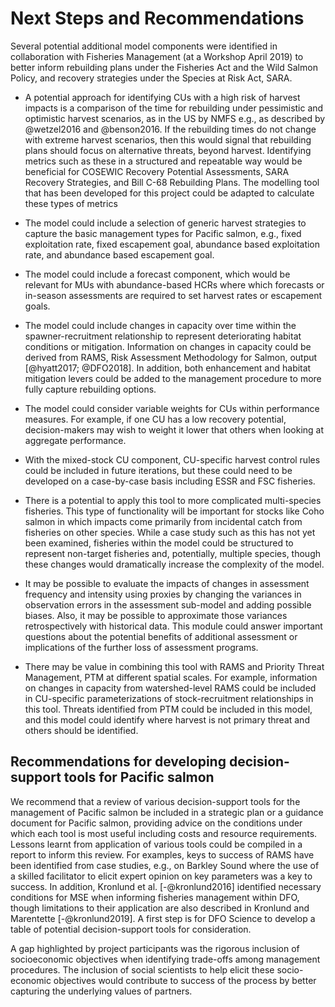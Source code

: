 # Next Steps and Recommendations

Several potential additional model components were identified in collaboration with Fisheries Management (at a Workshop April 2019) to better inform rebuilding plans under the Fisheries Act and the Wild Salmon Policy, and recovery strategies under the Species at Risk Act, SARA.

- A potential approach for identifying CUs with a high risk of harvest impacts is a comparison of the time for rebuilding under pessimistic and optimistic harvest scenarios, as in the US by NMFS e.g., as described by @wetzel2016 and @benson2016.  If the rebuilding times do not change with extreme harvest scenarios, then this would signal that rebuilding plans should focus on alternative threats, beyond harvest. Identifying  metrics such as these in a structured and repeatable way would be beneficial for COSEWIC Recovery Potential Assessments, SARA Recovery Strategies, and Bill C-68 Rebuilding Plans. The modelling tool that has been developed for this project could be adapted to calculate these types of metrics

- The model could include a selection of generic harvest strategies to capture the basic management types for Pacific salmon, e.g., fixed exploitation rate, fixed escapement goal, abundance based exploitation rate, and abundance based escapement goal.

- The model could include a forecast component, which would be relevant for MUs with abundance-based HCRs where which forecasts or in-season assessments are required to set harvest rates or escapement goals.

- The model could include changes in capacity over time within the spawner-recruitment relationship to represent deteriorating habitat conditions or mitigation. Information on changes in capacity could be derived from RAMS, Risk Assessment Methodology for Salmon, output [@hyatt2017; @DFO2018]. In addition, both enhancement and habitat mitigation levers could be added to the management procedure to more fully capture rebuilding options.

- The model could consider variable weights for CUs within performance measures. For example, if one CU has a low recovery potential, decision-makers may wish to weight it lower that others when looking at aggregate performance. 

- With the mixed-stock CU component, CU-specific harvest control rules could be included in future iterations, but these could need to be developed on a case-by-case basis including ESSR and FSC fisheries.

- There is a potential to apply this tool to more complicated multi-species fisheries. This type of functionality will be important for stocks like Coho salmon in which impacts come primarily from incidental catch from fisheries on other species. While a case study such as this has not yet been examined, fisheries within the model could be structured to represent non-target fisheries and, potentially, multiple species, though these changes would dramatically increase the complexity of the model. 

- It may be possible to evaluate the impacts of changes in assessment frequency and intensity using proxies by changing the variances in observation errors in the assessment sub-model and adding possible biases. Also, it may be possible to approximate those variances retrospectively with historical data. This module could answer important questions about the potential benefits of additional assessment or implications of the further loss of assessment programs.

- There may be value in combining this tool with RAMS and Priority Threat Management, PTM at different spatial scales. For example, information on changes in capacity from watershed-level RAMS could be included in CU-specific parameterizations of stock-recruitment relationships in this tool. Threats identified from PTM could be included in this model, and this model could identify where harvest is not primary threat and others should be identified.

## Recommendations for developing decision-support tools for Pacific salmon

We recommend that a review of various decision-support tools for the management of Pacific salmon be included in a strategic plan or a guidance document for Pacific salmon, providing advice on the conditions under which each tool is most useful including costs and resource requirements. Lessons learnt from application of various tools could be compiled in a report to inform this review.  For examples, keys to success of RAMS have been identified from case studies, e.g., on Barkley Sound where the use of a skilled facilitator to elicit expert opinion on key parameters was a key to success. In addition, Kronlund et al. [-@kronlund2016] identified necessary conditions for MSE when informing fisheries management within DFO, though limitations to their application are also described in Kronlund and Marentette [-@kronlund2019]. A first step is for DFO Science to develop a table of potential decision-support tools for consideration. 

A gap highlighted by project participants was the rigorous inclusion of socioeconomic objectives when identifying trade-offs among management procedures. The inclusion of social scientists to help elicit these socio-economic objectives would contribute to success of the process by better capturing the underlying values of partners.
